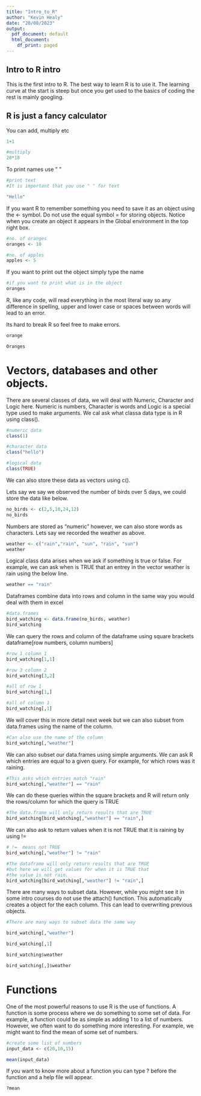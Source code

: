 ```yaml
---
title: "Intro_to_R"
author: "Kevin Healy"
date: "20/08/2023"
output:
  pdf_document: default
  html_document:
    df_print: paged
---
```


## Intro to R intro

This is the first intro to R. The best way to learn R is to use it. The 
learning curve at the start is steep but once you get used to the basics of 
coding the rest is mainly googling.

## R is just a fancy calculator

You can add, multiply etc
```r
1+1 

#multiply
20*18

```

To print names use " "
```r
#print text
#It is important that you use " " for text

"Hello"
```

If you want R to remember something you need to save it as an object using 
the <- symbol. Do not use the equal symbol = for storing objects. Notice when 
you create an object it appears in the Global environment in the top right box.

```r
#no. of oranges
oranges <- 10

#no. of apples
apples <- 5
```

If you want to print out the object simply type the name

```r
#if you want to print what is in the object
oranges
```


R, like any code, will read everything in the most literal way so any difference 
in spelling, upper and lower case or spaces between words will lead to an error.

Its hard to break R so feel free to make errors.

```r

orange

Oranges

```


# Vectors, databases and other objects.

There are several classes of data, we will deal with Numeric, Character and 
Logic here. Numeric is numbers, Character is words and Logic is a special type
used to make arguments. We cal ask what classa data type is in R using class().

```r

#numeric data
class(1)

#character data
class("hello")

#logical data
class(TRUE)

```

We can also store these data as vectors using c().

Lets say we say we observed the number of birds over 5 days, we could store the 
data like below.

```r

no_birds <- c(2,5,10,24,12)
no_birds

```

Numbers are stored as "numeric" however, we can also store words as characters.
Lets say we recorded the weather as above.

```r

weather <- c("rain","rain", "sun", "rain", "sun")
weather

```


Logical class data arises when we ask if something is true or false. For 
example, we can ask when is TRUE that an entrey in the vector weather is rain
using the below line.

```r

weather == "rain"

```

Dataframes combine data into rows and column in the same way you would deal 
with them in excel

```r

#data.frames
bird_watching <- data.frame(no_birds, weather)
bird_watching

```

We can query the rows and column of the dataframe using square brackets 
dataframe[row numbers, column numbers]

```r
#row 1 column 1 
bird_watching[1,1]

#row 3 column 2 
bird_watching[3,2]

#all of row 1
bird_watching[1,]

#all of column 1
bird_watching[,1]

```

We will cover this in more detail next week but we can also subset from 
data.frames using the name of the column.

```r

#Can also use the name of the column
bird_watching[,"weather"]

```

We can also subset our data.frames using simple arguments. We can ask R which 
entries are equal to a given query. For example, for which rows was it raining.

```r

#This asks which entries match "rain"
bird_watching[,"weather"] == "rain"

```

We can do these queries within the square brackets and R will return only 
the rows/column for which the query is TRUE


```r

#The data.frame will only return results that are TRUE
bird_watching[bird_watching[,"weather"] == "rain",]

```

We can also ask to return values when it is not TRUE that it is raining by 
using !=

```r

# !=  means not TRUE
bird_watching[,"weather"] != "rain"

#The dataframe will only return results that are TRUE
#but here we will get values for when it is TRUE that
#the value is not rain.
bird_watching[bird_watching[,"weather"] != "rain",]


```


There are many ways to subset data. However, while you might see it in some 
intro courses do not use the attach() function. This automatically creates a 
object for the each column. This can lead to overwriting previous objects.

```r

#There are many ways to subset data the same way

bird_watching[,"weather"]

bird_watching[,1]

bird_watching$weather

bird_watching[,]$weather

```


# Functions

One of the most powerful reasons to use R is the use of functions. A function
is some process where we do something to some set of data. For example, a 
function could be as simple as adding 1 to a list of numbers. However, we often 
want to do something more interesting. For example, we might want to find the 
mean of some set of numbers.


```r

#create some list of numbers
input_data <- c(20,10,15)

mean(input_data)

```

If you want to know more about a function you can type ? before the function
and a help file will appear.

```r

?mean

```






